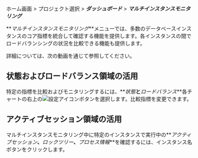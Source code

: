 ホーム画面 > プロジェクト選択 > **_ダッシュボード_** > **_マルチインスタンスモニタリング_**

<ProdImg img="db-multi-instance-monitoring.png" desc="マルチインスタンスモニタリング" />

**_マルチインスタンスモニタリング_**メニューでは、多数のデータベースインスタンスのコア指標を統合して確認する機能を提供します。各インスタンスの間でロードバランシングの状況を比較できる機能も提供します。

詳細については、次の動画を通じて参照してください。

<Youtube ko="JWoW9v32-OU" en="JWoW9v32-OU" ja="JWoW9v32-OU" />

## 状態およびロードバランス領域の活用

特定の指標を比較およびモニタリングするには、**_状態_**と**_ロードバランス_**各チャートの右上の![設定アイコン](/img/ico-setting.svg)ボタンを選択します。比較指標を変更できます。

## アクティブセッション領域の活用

マルチインスタンスモニタリング中に特定のインスタンスで実行中の**_アクティブセッション_**、**_ロックツリー_**、**_プロセス情報_**を確認するには、インスタンス名ボタンをクリックします。
